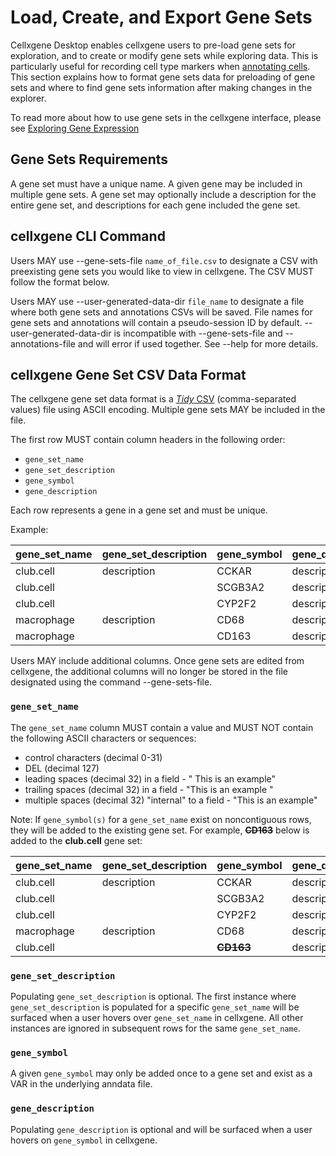 # Load, Create, and Export Gene Sets

Cellxgene Desktop enables cellxgene users to pre-load gene sets for exploration, and to create or modify gene sets while exploring data. This is particularly useful for recording cell type markers when [annotating cells](annotations.md). This section explains how to format gene sets data for preloading of gene sets and where to find gene sets information after making changes in the explorer.

To read more about how to use gene sets in the cellxgene interface, please see [Exploring Gene Expression](../explore-data/how-to-explore-data.md#explore-gene-expression)

## Gene Sets Requirements

A gene set must have a unique name. A given gene may be included in multiple gene sets. A gene set may optionally include a description for the entire gene set, and descriptions for each gene included the gene set.

## cellxgene CLI Command

Users MAY use --gene-sets-file `name_of_file.csv` to designate a CSV with preexisting gene sets you would like to view in cellxgene. The CSV MUST follow the format below.

Users MAY use --user-generated-data-dir `file_name` to designate a file where both gene sets and annotations CSVs will be saved. File names for gene sets and annotations will contain a pseudo-session ID by default. --user-generated-data-dir is incompatible with --gene-sets-file and --annotations-file and will error if used together. See --help for more details.

## cellxgene Gene Set CSV Data Format

The cellxgene gene set data format is a [_Tidy_ CSV](https://github.com/chanzuckerberg/cellxgene-documentation/tree/e89e399fdf32e698fc8e773212b598a196e0bad3/desktop/gene_sets_example.csv) \(comma-separated values\) file using ASCII encoding. Multiple gene sets MAY be included in the file.

The first row MUST contain column headers in the following order:

* `gene_set_name`
* `gene_set_description`
* `gene_symbol`
* `gene_description`

Each row represents a gene in a gene set and must be unique.

Example:

| gene\_set\_name | gene\_set\_description | gene\_symbol | gene\_description |
| :--- | :--- | :--- | :--- |
| club.cell | description | CCKAR | description |
| club.cell |  | SCGB3A2 | description |
| club.cell |  | CYP2F2 | description |
| macrophage | description | CD68 | description |
| macrophage |  | CD163 | description |

Users MAY include additional columns. Once gene sets are edited from cellxgene, the additional columns will no longer be stored in the file designated using the command --gene-sets-file.

### `gene_set_name`

The `gene_set_name` column MUST contain a value and MUST NOT contain the following ASCII characters or sequences:

* control characters \(decimal 0-31\)
* DEL \(decimal 127\)
* leading spaces \(decimal 32\) in a field - "     This is an example"
* trailing spaces \(decimal 32\) in a field - "This is an example     "
* multiple spaces \(decimal 32\) "internal" to a field - "This     is an example"

Note: If `gene_symbol(s)` for a `gene_set_name` exist on noncontiguous rows, they will be added to the existing gene set. For example, ~~**CD163**~~ below is added to the **club.cell** gene set:

| gene\_set\_name | gene\_set\_description | gene\_symbol | gene\_description |
| :--- | :--- | :--- | :--- |
| club.cell | description | CCKAR | description |
| club.cell |  | SCGB3A2 | description |
| club.cell |  | CYP2F2 | description |
| macrophage | description | CD68 | description |
| club.cell |  | ~~**CD163**~~ | description |

### `gene_set_description`

Populating `gene_set_description` is optional. The first instance where `gene_set_description` is populated for a specific `gene_set_name` will be surfaced when a user hovers over `gene_set_name` in cellxgene. All other instances are ignored in subsequent rows for the same `gene_set_name`.

### `gene_symbol`

A given `gene_symbol` may only be added once to a gene set and exist as a VAR in the underlying anndata file.

### `gene_description`

Populating `gene_description` is optional and will be surfaced when a user hovers on `gene_symbol` in cellxgene.

